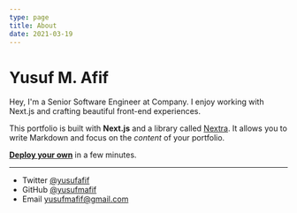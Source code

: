 ```yaml
---
type: page
title: About
date: 2021-03-19
---
```


# Yusuf M. Afif

Hey, I'm a Senior Software Engineer at Company. I enjoy working with Next.js and crafting beautiful front-end experiences.

This portfolio is built with **Next.js** and a library called [Nextra](https://nextra.vercel.app/). It allows you to write Markdown and focus on the _content_ of your portfolio.

[**Deploy your own**](https://vercel.com/new/clone?demo-title=Portfolio+Starter+Kit&demo-description=Easily+create+a+portfolio+with+Next.js+and+Markdown.&demo-url=https%3A%2F%2Fdemo.vercel.blog%2F&demo-image=%2F%2Fimages.ctfassets.net%2Fe5382hct74si%2F2aC4eHLrOKmT4fnLfoNGK2%2F14b1e6bbe598ec023ffe85001d31e634%2FCleanShot_2022-04-11_at_23.12.01.png&project-name=Portfolio+Starter+Kit&repository-name=portfolio-starter-kit&repository-url=https%3A%2F%2Fgithub.com%2Fvercel%2Fnextjs-portfolio-starter&from=templates&skippable-integrations=1&teamCreateStatus=hidden) in a few minutes.

---

- Twitter [@yusufafif](https://twitter.com/yusufafif)
- GitHub [@yusufmafif](https://github.com/yusufafif)
- Email yusufmafif@gmail.com

